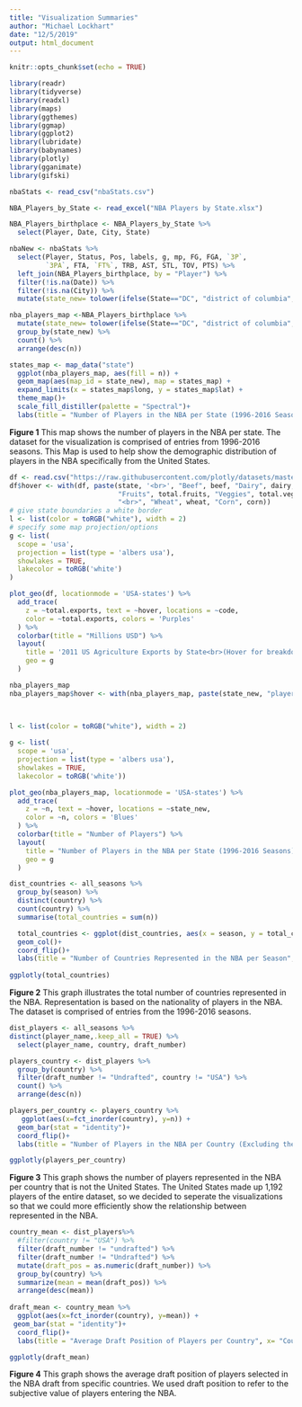 ```yaml
---
title: "Visualization Summaries"
author: "Michael Lockhart"
date: "12/5/2019"
output: html_document
---
```


```r
knitr::opts_chunk$set(echo = TRUE)
```

```r
library(readr)
library(tidyverse)
library(readxl)
library(maps)
library(ggthemes)
library(ggmap)
library(ggplot2)
library(lubridate)
library(babynames)
library(plotly)
library(gganimate) 
library(gifski) 
```

```r
nbaStats <- read_csv("nbaStats.csv")
```

```r
NBA_Players_by_State <- read_excel("NBA Players by State.xlsx")
```

```r
NBA_Players_birthplace <- NBA_Players_by_State %>% 
  select(Player, Date, City, State)
```



```r
nbaNew <- nbaStats %>% 
  select(Player, Status, Pos, labels, g, mp, FG, FGA, `3P`, 
         `3PA`, FTA, `FT%`, TRB, AST, STL, TOV, PTS) %>% 
  left_join(NBA_Players_birthplace, by = "Player") %>% 
  filter(!is.na(Date)) %>% 
  filter(!is.na(City)) %>% 
  mutate(state_new= tolower(ifelse(State=="DC", "district of columbia", State))) 
```

```r
nba_players_map <-NBA_Players_birthplace %>%
  mutate(state_new= tolower(ifelse(State=="DC", "district of columbia", State))) %>% 
  group_by(state_new) %>% 
  count() %>% 
  arrange(desc(n))
```


```r
states_map <- map_data("state")
  ggplot(nba_players_map, aes(fill = n)) +
  geom_map(aes(map_id = state_new), map = states_map) +
  expand_limits(x = states_map$long, y = states_map$lat) + 
  theme_map()+
  scale_fill_distiller(palette = "Spectral")+
  labs(title = "Number of Players in the NBA per State (1996-2016 Seasons)")
```

**Figure 1** 
This map shows the number of players in the NBA per state. The dataset for the visualization is comprised of entries from 1996-2016 seasons. This Map is used to help show the demographic distribution of players in the NBA specifically from the United States. 

```r
df <- read.csv("https://raw.githubusercontent.com/plotly/datasets/master/2011_us_ag_exports.csv")
df$hover <- with(df, paste(state, '<br>', "Beef", beef, "Dairy", dairy, "<br>",
                           "Fruits", total.fruits, "Veggies", total.veggies,
                           "<br>", "Wheat", wheat, "Corn", corn))
# give state boundaries a white border
l <- list(color = toRGB("white"), width = 2)
# specify some map projection/options
g <- list(
  scope = 'usa',
  projection = list(type = 'albers usa'),
  showlakes = TRUE,
  lakecolor = toRGB('white')
)

plot_geo(df, locationmode = 'USA-states') %>%
  add_trace(
    z = ~total.exports, text = ~hover, locations = ~code,
    color = ~total.exports, colors = 'Purples'
  ) %>%
  colorbar(title = "Millions USD") %>%
  layout(
    title = '2011 US Agriculture Exports by State<br>(Hover for breakdown)',
    geo = g
  )
```


```r
nba_players_map 
nba_players_map$hover <- with(nba_players_map, paste(state_new, "players", n))

  
  
l <- list(color = toRGB("white"), width = 2) 

g <- list(
  scope = 'usa',
  projection = list(type = 'albers usa'),
  showlakes = TRUE,
  lakecolor = toRGB('white'))

plot_geo(nba_players_map, locationmode = 'USA-states') %>%
  add_trace(
    z = ~n, text = ~hover, locations = ~state_new,
    color = ~n, colors = 'Blues'
  ) %>%
  colorbar(title = "Number of Players") %>%
  layout(
    title = "Number of Players in the NBA per State (1996-2016 Seasons)",
    geo = g
  )

```























```r
dist_countries <- all_seasons %>% 
  group_by(season) %>% 
  distinct(country) %>% 
  count(country) %>% 
  summarise(total_countries = sum(n)) 
```

```r
  total_countries <- ggplot(dist_countries, aes(x = season, y = total_countries))+
  geom_col()+
  coord_flip()+
  labs(title = "Number of Countries Represented in the NBA per Season", x = "NBA Season" , y = "Total Number of Countries") 
  
ggplotly(total_countries)
```

**Figure 2** 
This graph illustrates the total number of countries represented in the NBA. Representation is based on the nationality of players in the NBA. The dataset is comprised of entries from the 1996-2016 seasons.



```r
dist_players <- all_seasons %>% 
distinct(player_name,.keep_all = TRUE) %>% 
  select(player_name, country, draft_number)
```

```r
players_country <- dist_players %>% 
  group_by(country) %>% 
  filter(draft_number != "Undrafted", country != "USA") %>% 
  count() %>% 
  arrange(desc(n))
```

```r
players_per_country <- players_country %>% 
   ggplot(aes(x=fct_inorder(country), y=n)) +
  geom_bar(stat = "identity")+
  coord_flip()+
  labs(title = "Number of Players in the NBA per Country (Excluding the U.S.)", x= "Country", y = "Number of Players")
```

```r
ggplotly(players_per_country)
```

**Figure 3**
This graph shows the number of players represented in the NBA per country that is not the United States. The United States made up 1,192 players of the entire dataset, so we decided to seperate the visualizations so that we could more efficiently show the relationship between represented in the NBA. 


```r
country_mean <- dist_players%>% 
  #filter(country != "USA") %>% 
  filter(draft_number != "undrafted") %>% 
  filter(draft_number != "Undrafted") %>% 
  mutate(draft_pos = as.numeric(draft_number)) %>% 
  group_by(country) %>%  
  summarize(mean = mean(draft_pos)) %>%
  arrange(desc(mean))
  
draft_mean <- country_mean %>%   
  ggplot(aes(x=fct_inorder(country), y=mean)) +
 geom_bar(stat = "identity")+
  coord_flip()+
  labs(title = "Average Draft Position of Players per Country", x= "Country", y= "Average Draft Position" )
```

```r
ggplotly(draft_mean)
```

**Figure 4**
This graph shows the average draft position of players selected in the NBA draft from specific countries. We used draft position to refer to the subjective value of players entering the NBA.   


